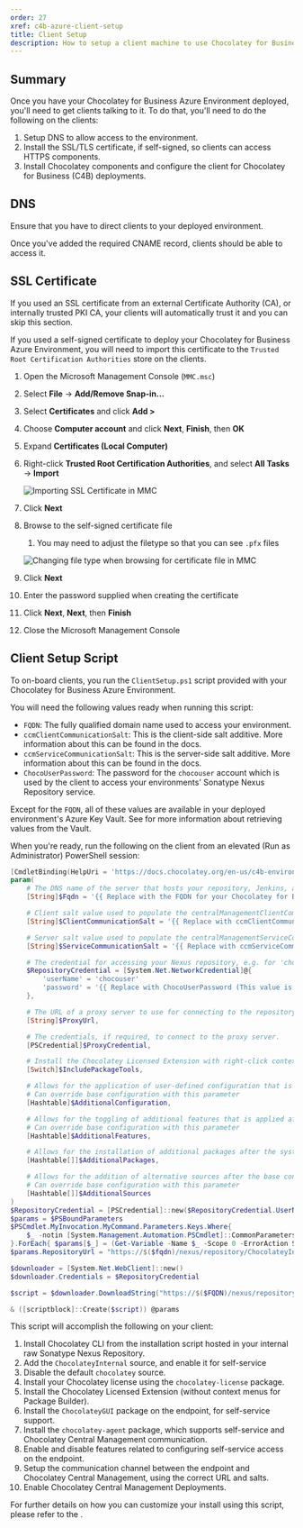 ```yaml
---
order: 27
xref: c4b-azure-client-setup
title: Client Setup
description: How to setup a client machine to use Chocolatey for Business Azure Environment
---
```


## Summary

Once you have your Chocolatey for Business Azure Environment deployed, you'll need to get clients talking to it.
To do that, you'll need to do the following on the clients:

1. Setup DNS to allow access to the environment.
1. Install the SSL/TLS certificate, if self-signed, so clients can access HTTPS components.
1. Install Chocolatey components and configure the client for Chocolatey for Business (C4B) deployments.

## DNS

Ensure that you have <Xref title="configured DNS" value="c4b-azure" anchor="dns-configuration" /> to direct clients to your deployed environment.

Once you've added the required CNAME record, clients should be able to access it.

## SSL Certificate

<Callout type="info">
    If you used an SSL certificate from an external Certificate Authority (CA), or internally trusted PKI CA, your clients will automatically trust it and you can skip this section.
</Callout>

If you used a self-signed certificate to deploy your Chocolatey for Business Azure Environment, you will need to import this certificate to the `Trusted Root Certification Authorities` store on the clients.

1. Open the Microsoft Management Console (`MMC.msc`)
1. Select **File** -> **Add/Remove Snap-in...**
1. Select **Certificates** and click **Add >**
1. Choose **Computer account** and click **Next**, **Finish**, then **OK**
1. Expand **Certificates (Local Computer)**
1. Right-click **Trusted Root Certification Authorities**, and select **All Tasks** -> **Import**

    ![Importing SSL Certificate in MMC](https://img.chocolatey.org/docs/c4b/MMC-Import-Certificate.png)

1. Click **Next**
1. Browse to the self-signed certificate file
    1. You may need to adjust the filetype so that you can see `.pfx` files

    ![Changing file type when browsing for certificate file in MMC](https://img.chocolatey.org/docs/c4b/MMC-Browse-FileType.png)

1. Click **Next**
1. Enter the password supplied when creating the certificate
1. Click **Next**, **Next**, then **Finish**
1. Close the Microsoft Management Console

## Client Setup Script

To on-board clients, you run the `ClientSetup.ps1` script provided with your Chocolatey for Business Azure Environment.

You will need the following values ready when running this script:

* `FQDN`: The fully qualified domain name used to access your environment.
* `ccmClientCommunicationSalt`: This is the client-side salt additive. More information about this can be found in the <Xref title="C4B Config Settings" value="ccm-client" anchor="config-settings" /> docs.
* `ccmServiceCommunicationSalt`: This is the server-side salt additive. More information about this can be found in the <Xref title="C4B Config Settings" value="ccm-client" anchor="config-settings" /> docs.
* `ChocoUserPassword`: The password for the `chocouser` account which is used by the client to access your environments' Sonatype Nexus Repository service.

Except for the `FQDN`, all of these values are available in your deployed environment's Azure Key Vault.
See <Xref title="Accessing Services" value="c4b-azure" anchor="accessing-services" /> for more information about retrieving values from the Vault.

When you're ready, run the following on the client from an elevated (Run as Administrator) PowerShell session:

```powershell
[CmdletBinding(HelpUri = 'https://docs.chocolatey.org/en-us/c4b-environments/quick-start-environment/advanced-client-configuration/')]
param(
    # The DNS name of the server that hosts your repository, Jenkins, and Chocolatey Central Management
    [String]$Fqdn = '{{ Replace with the FQDN for your Chocolatey for Business Azure Environment }}',

    # Client salt value used to populate the centralManagementClientCommunicationSaltAdditivePassword value in the Chocolatey config file
    [String]$ClientCommunicationSalt = '{{ Replace with ccmClientCommunicationSalt (This value is in your Azure KeyVault) }}',

    # Server salt value used to populate the centralManagementServiceCommunicationSaltAdditivePassword value in the Chocolatey config file
    [String]$ServiceCommunicationSalt = '{{ Replace with ccmServiceCommunicationSalt (This value is in your Azure KeyVault) }}',

    # The credential for accessing your Nexus repository, e.g. for 'chocouser'
    $RepositoryCredential = [System.Net.NetworkCredential]@{
        'userName' = 'chocouser'
        'password' = '{{ Replace with ChocoUserPassword (This value is in your Azure KeyVault) }}'
    },

    # The URL of a proxy server to use for connecting to the repository.
    [String]$ProxyUrl,

    # The credentials, if required, to connect to the proxy server.
    [PSCredential]$ProxyCredential,

    # Install the Chocolatey Licensed Extension with right-click context menus available
    [Switch]$IncludePackageTools,

    # Allows for the application of user-defined configuration that is applied after the base configuration.
    # Can override base configuration with this parameter
    [Hashtable]$AdditionalConfiguration,

    # Allows for the toggling of additional features that is applied after the base configuration.
    # Can override base configuration with this parameter
    [Hashtable]$AdditionalFeatures,

    # Allows for the installation of additional packages after the system base packages have been installed.
    [Hashtable[]]$AdditionalPackages,

    # Allows for the addition of alternative sources after the base configuration  has been applied.
    # Can override base configuration with this parameter
    [Hashtable[]]$AdditionalSources
)
$RepositoryCredential = [PSCredential]::new($RepositoryCredential.UserName, $RepositoryCredential.SecurePassword)
$params = $PSBoundParameters
$PSCmdlet.MyInvocation.MyCommand.Parameters.Keys.Where{
    $_ -notin [System.Management.Automation.PSCmdlet]::CommonParameters + "FQDN" -and -not $params.ContainsKey($_)
}.ForEach{ $params[$_] = (Get-Variable -Name $_ -Scope 0 -ErrorAction SilentlyContinue).Value }
$params.RepositoryUrl = "https://$($fqdn)/nexus/repository/ChocolateyInternal/index.json"

$downloader = [System.Net.WebClient]::new()
$downloader.Credentials = $RepositoryCredential

$script = $downloader.DownloadString("https://$($FQDN)/nexus/repository/choco-install/ClientSetup.ps1")

& ([scriptblock]::Create($script)) @params
```

This script will accomplish the following on your client:

1. Install Chocolatey CLI from the installation script hosted in your internal raw Sonatype Nexus Repository.
1. Add the `ChocolateyInternal` source, and enable it for self-service
1. Disable the default `chocolatey` source.
1. Install your Chocolatey license using the `chocolatey-license` package.
1. Install the Chocolatey Licensed Extension (without context menus for Package Builder).
1. Install the `ChocolateyGUI` package on the endpoint, for self-service support.
1. Install the `chocolatey-agent` package, which supports self-service and Chocolatey Central Management communication.
1. Enable and disable features related to configuring self-service access on the endpoint.
1. Setup the communication channel between the endpoint and Chocolatey Central Management, using the correct URL and salts.
1. Enable Chocolatey Central Management Deployments.

For further details on how you can customize your install using this script, please refer to the <Xref title="Advanced Client Configuration article" value="qsg-advanced-endpoint-config" />.